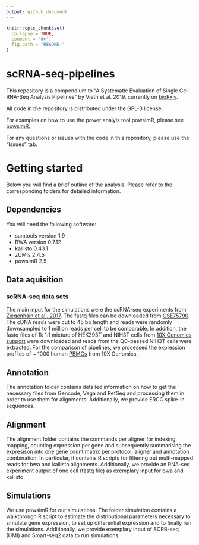 ```yaml
---
output: github_document
---
```


<!-- README.md is generated from README.Rmd. Please edit that file -->

```r
knitr::opts_chunk$set(
  collapse = TRUE,
  comment = "#>",
  fig.path = "README-"
)
```

# scRNA-seq-pipelines
This repository is a compendium to "A Systematic Evaluation of Single Cell RNA-Seq Analysis Pipelines" by Vieth et al. 2019, currently on [bioRxiv](https://www.biorxiv.org/content/10.1101/583013v1).

All code in the repository is distributed under the GPL-3 license.

For examples on how to use the power analyis tool powsimR, please see [powsimR](https://github.com/bvieth/powsimR).

For any questions or issues with the code in this repository, please use the "Issues" tab.

# Getting started

Below you will find a brief outline of the analysis. Please refer to the corresponding folders for detailed information.

## Dependencies

You will need the following software:

  * samtools version 1.9
  * BWA version 0.7.12
  * kallisto 0.43.1
  * zUMIs 2.4.5
  * powsimR 2.5
  
## Data aquisition

### scRNA-seq data sets

The main input for the simulations were the scRNA-seq experiments from [Ziegenhain et al., 2017](https://www.sciencedirect.com/science/article/pii/S1097276517300497?via%3Dihub). The fastq files can be downloaded from [GSE75790](https://www.ncbi.nlm.nih.gov/geo/query/acc.cgi?acc=GSE75790). The cDNA reads were cut to 45 bp length and reads were randomly downsampled to 1 million reads per cell to be comparable. In addition, the fastq files of 1k 1:1 mixture of HEK293T and NIH3T cells from [10X Genomics support](https://support.10xgenomics.com/single-cell-gene-expression/datasets/3.0.2/1k_hgmm_v3) were downloaded and reads from the QC-passed NIH3T cells were extracted. 
For the comparison of pipelines, we processed the expression profiles of ~ 1000 human [PBMCs](https://support.10xgenomics.com/single-cell-gene-expression/datasets/3.0.0/pbmc_1k_v3) from 10X Genomics.

## Annotation

The annotation folder contains detailed information on how to get the necessary files from Gencode, Vega and RefSeq and processing them in order to use them for alignments. Additionally, we provide ERCC spike-in sequences.

## Alignment

The alignment folder contains the commands per aligner for indexing, mapping, counting expression per gene and subsequently summarising the expresison into one gene count matrix per protocol, aligner and annotation combination. In particular, it contains R scripts for filtering out multi-mapped reads for bwa and kallisto alignments. Additionally, we provide an RNA-seq experiment output of one cell (fastq file) as exemplary input for bwa and kallisto.

## Simulations

We use powsimR for our simulations. The folder simulation contains a walkthrough R script to estimate the distributional parameters necessary to simulate gene expression, to set up differential expression and to finally run the simulations. Additionally, we provide exemplary input of SCRB-seq (UMI) and Smart-seq2 data to run simulations.


